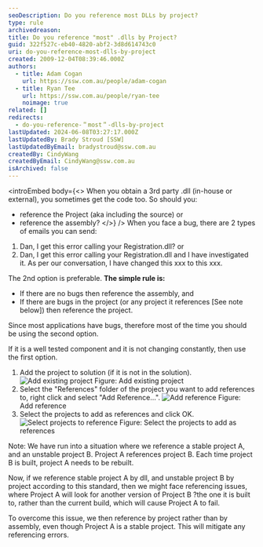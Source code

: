 ```yaml
---
seoDescription: Do you reference most DLLs by project?
type: rule
archivedreason:
title: Do you reference "most" .dlls by Project?
guid: 322f527c-eb40-4820-abf2-3d8d614743c0
uri: do-you-reference-most-dlls-by-project
created: 2009-12-04T08:39:46.000Z
authors:
  - title: Adam Cogan
    url: https://ssw.com.au/people/adam-cogan
  - title: Ryan Tee
    url: https://ssw.com.au/people/ryan-tee
    noimage: true
related: []
redirects:
  - do-you-reference-＂most＂-dlls-by-project
lastUpdated: 2024-06-08T03:27:17.000Z
lastUpdatedBy: Brady Stroud [SSW]
lastUpdatedByEmail: bradystroud@ssw.com.au
createdBy: CindyWang
createdByEmail: CindyWang@ssw.com.au
isArchived: false
---
```


<introEmbed
  body={<>
When you obtain a 3rd party .dll (in-house or external), you sometimes get the code too. So should you:

- reference the Project (aka including the source) or
- reference the assembly?
  </>}
/>
When you face a bug, there are 2 types of emails you can send:

1. Dan, I get this error calling your Registration.dll? or
2. Dan, I get this error calling your Registration.dll and I have investigated it. As per our conversation, I have changed this xxx to this xxx.

The 2nd option is preferable.
**The simple rule is:**

- If there are no bugs then reference the assembly, and
- If there are bugs in the project (or any project it references [See note below]) then reference the project.

Since most applications have bugs, therefore most of the time you should be using the second option.

If it is a well tested component and it is not changing constantly, then use the first option.

1. Add the project to solution (if it is not in the solution). ![Add existing project](/uploads/rules/do-you-reference-most-dlls-by-project/ReferenceProject1.gif) Figure: Add existing project
2. Select the "References" folder of the project you want to add references to, right click and select "Add Reference...".
   ![Add reference](/uploads/rules/do-you-reference-most-dlls-by-project/ReferenceProject2.gif) Figure: Add reference
3. Select the projects to add as references and click OK. ![Select projects to reference](/uploads/rules/do-you-reference-most-dlls-by-project/ReferenceProject3.gif) Figure: Select the projects to add as references

Note: We have run into a situation where we reference a stable project A, and an unstable project B. Project A references project B. Each time project B is built, project A needs to be rebuilt.

Now, if we reference stable project A by dll, and unstable project B by project according to this standard, then we might face referencing issues, where Project A will look for another version of Project B ?the one it is built to, rather than the current build, which will cause Project A to fail.

To overcome this issue, we then reference by project rather than by assembly, even though Project A is a stable project. This will mitigate any referencing errors.
